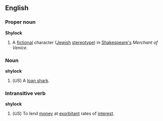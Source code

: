 ==English==
===Proper noun===
'''Shylock'''
# A [[fictional]] character ([[Jewish]] [[stereotype]]) in [[w:William Shakespeare|Shakespeare's]] ''Merchant of Venice''.

===Noun===
'''shylock'''
#(''US'') A [[loan shark]].
===Intransitive verb===
'''shylock'''
#(''US'') To lend [[money]] at [[exorbitant]] rates of [[interest]].